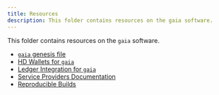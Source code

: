 ```yaml
---
title: Resources
description: This folder contains resources on the gaia software.
---
```

This folder contains resources on the `gaia` software.

* [`gaia` genesis file](/hub/v25/resources/genesis)
* [HD Wallets for `gaia`](/hub/v25/resources/hd-wallets)
* [Ledger Integration for `gaia`](/hub/v25/resources/ledger)
* [Service Providers Documentation](/hub/v25/resources/service-providers)
* [Reproducible Builds](/hub/v25/resources/reproducible-builds)

